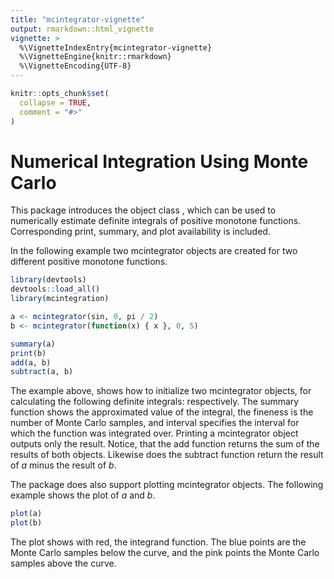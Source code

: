 ```yaml
---
title: "mcintegrator-vignette"
output: rmarkdown::html_vignette
vignette: >
  %\VignetteIndexEntry{mcintegrator-vignette}
  %\VignetteEngine{knitr::rmarkdown}
  %\VignetteEncoding{UTF-8}
---
```


```r
knitr::opts_chunk$set(
  collapse = TRUE,
  comment = "#>"
)
```

# Numerical Integration Using Monte Carlo

This package introduces the object class \texttt{mcintegrator}, which can be used to numerically estimate definite integrals of positive monotone functions. Corresponding print, summary,  and plot availability is included.

In the following example two mcintegrator objects are created for two different positive monotone functions.
```r
library(devtools)
devtools::load_all()
library(mcintegration)

a <- mcintegrator(sin, 0, pi / 2)
b <- mcintegrator(function(x) { x }, 0, 5)

summary(a)
print(b)
add(a, b)
subtract(a, b)
```
The example above, shows how to initialize two mcintegrator objects, for calculating the following definite integrals:
\begin{equation}
  \int_{0}^{\pi/2}\sin(s)ds,\quad\int_{0}^{5}sds,
\end{equation}
respectively.
The summary function shows the approximated value of the integral, the fineness is the number of Monte Carlo samples, and interval specifies the interval for which the function was integrated over. Printing a mcintegrator object outputs only the result. Notice, that the add function returns the sum of the results of both objects. Likewise does the subtract function return the result of $a$ minus the result of $b$.

The package does also support plotting mcintegrator objects. The following example shows the plot of $a$ and $b$.
```r
plot(a)
plot(b)
```

The plot shows with red, the integrand function. The blue points are the Monte Carlo samples below the curve, and the pink points the Monte Carlo samples above the curve.
